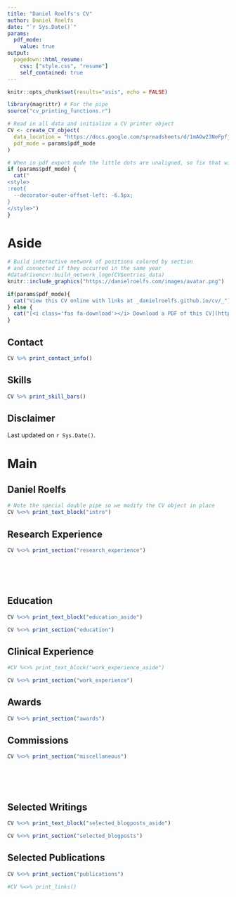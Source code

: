 ```yaml
---
title: "Daniel Roelfs's CV"
author: Daniel Roelfs
date: "`r Sys.Date()`"
params:
  pdf_mode:
    value: true
output:
  pagedown::html_resume:
    css: ["style.css", "resume"]
    self_contained: true
---
```


```r
knitr::opts_chunk$set(results="asis", echo = FALSE)
```

```r
library(magrittr) # For the pipe
source("cv_printing_functions.r")

# Read in all data and initialize a CV printer object
CV <- create_CV_object(
  data_location = "https://docs.google.com/spreadsheets/d/1mAOw23NeFpfj_O5WMUpbR8wXdShQkwp4rzESFMhdXw8",  
  pdf_mode = params$pdf_mode
)

```


```r
# When in pdf export mode the little dots are unaligned, so fix that with some conditional CSS.
if (params$pdf_mode) {
  cat("
<style>
:root{
  --decorator-outer-offset-left: -6.5px;
}
</style>")
}
```


Aside
================================================================================

```r
# Build interactive network of positions colored by section
# and connected if they occurred in the same year
#datadrivencv::build_network_logo(CV$entries_data)
knitr::include_graphics("https://danielroelfs.com/images/avatar.png")
```


```r
if(params$pdf_mode){
  cat("View this CV online with links at _danielroelfs.github.io/cv/_")
} else {
  cat("[<i class='fas fa-download'></i> Download a PDF of this CV](https://github.com/danielroelfs/cv/raw/main/roelfs_cv.pdf)")
}
```

Contact {#contact}
--------------------------------------------------------------------------------

```r
CV %>% print_contact_info()
```



Skills {#skills}
--------------------------------------------------------------------------------

```r
CV %>% print_skill_bars()
```


Disclaimer {#disclaimer}
--------------------------------------------------------------------------------

Last updated on `r Sys.Date()`.



Main
================================================================================

Daniel Roelfs {#title}
--------------------------------------------------------------------------------

```r
# Note the special double pipe so we modify the CV object in place
CV %<>% print_text_block("intro") 
```


Research Experience {data-icon=laptop}
--------------------------------------------------------------------------------

```r
CV %<>% print_section("research_experience")
```

<br>
<br>
<br>

Education {data-icon=graduation-cap data-concise=true}
--------------------------------------------------------------------------------

::: aside
```r
CV %<>% print_text_block("education_aside")
```
:::

```r
CV %<>% print_section("education")
```


Clinical Experience {data-icon=suitcase}
--------------------------------------------------------------------------------

::: aside
```r
#CV %<>% print_text_block("work_experience_aside")
```
:::

```r
CV %<>% print_section("work_experience")
```

Awards {data-icon=award}
--------------------------------------------------------------------------------

```r
CV %<>% print_section("awards")
```

Commissions {data-icon=chalkboard-teacher}
--------------------------------------------------------------------------------

```r
CV %<>% print_section("miscellaneous")
```

<br>
<br>
<br>

Selected Writings  {data-icon=newspaper}
--------------------------------------------------------------------------------

::: aside
```r
CV %<>% print_text_block("selected_blogposts_aside")
```
:::

```r
CV %<>% print_section("selected_blogposts")
```


Selected Publications {data-icon=book}
--------------------------------------------------------------------------------

```r
CV %<>% print_section("publications")
```


```r
#CV %<>% print_links()
```

